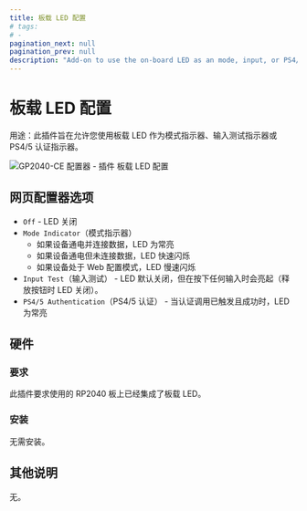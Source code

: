 ```yaml
---
title: 板载 LED 配置
# tags:
# -
pagination_next: null
pagination_prev: null
description: "Add-on to use the on-board LED as an mode, input, or PS4/5 authentication status indicator"
---
```


# 板载 LED 配置

用途：此插件旨在允许您使用板载 LED 作为模式指示器、输入测试指示器或 PS4/5 认证指示器。

![GP2040-CE 配置器 - 插件 板载 LED 配置](../assets/images/gpc-add-ons-onboard-led.png)

## 网页配置器选项

- `Off` - LED 关闭
- `Mode Indicator`（模式指示器）
  - 如果设备通电并连接数据，LED 为常亮
  - 如果设备通电但未连接数据，LED 快速闪烁
  - 如果设备处于 Web 配置模式，LED 慢速闪烁
- `Input Test`（输入测试） - LED 默认关闭，但在按下任何输入时会亮起（释放按钮时 LED 关闭）。
- `PS4/5 Authentication`（PS4/5 认证） - 当认证调用已触发且成功时，LED 为常亮

## 硬件

### 要求

此插件要求使用的 RP2040 板上已经集成了板载 LED。

### 安装

无需安装。

## 其他说明

无。
